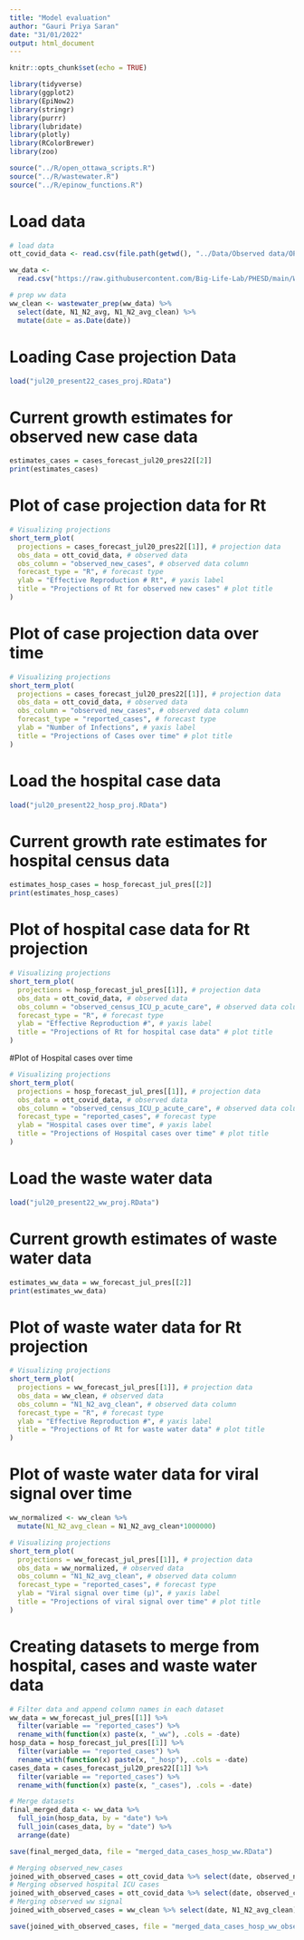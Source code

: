 ```yaml
---
title: "Model evaluation"
author: "Gauri Priya Saran"
date: "31/01/2022"
output: html_document
---
```


```r
knitr::opts_chunk$set(echo = TRUE)
```

```r
library(tidyverse)
library(ggplot2)
library(EpiNow2)
library(stringr)
library(purrr)
library(lubridate)
library(plotly)
library(RColorBrewer)
library(zoo)

source("../R/open_ottawa_scripts.R")
source("../R/wastewater.R")
source("../R/epinow_functions.R")
```

# Load data
```r
# load data
ott_covid_data <- read.csv(file.path(getwd(), "../Data/Observed data/OPH_Observed_COVID_Data.csv"))

ww_data <-
  read.csv("https://raw.githubusercontent.com/Big-Life-Lab/PHESD/main/Wastewater/Ottawa/Data/wastewater_virus.csv")

# prep ww data
ww_clean <- wastewater_prep(ww_data) %>%
  select(date, N1_N2_avg, N1_N2_avg_clean) %>%
  mutate(date = as.Date(date))
```

# Loading Case projection Data 
```r
load("jul20_present22_cases_proj.RData")
```

# Current growth estimates for observed new case data
```r
estimates_cases = cases_forecast_jul20_pres22[[2]]
print(estimates_cases)
```

# Plot of case projection data for Rt
```r
# Visualizing projections
short_term_plot(
  projections = cases_forecast_jul20_pres22[[1]], # projection data
  obs_data = ott_covid_data, # observed data
  obs_column = "observed_new_cases", # observed data column
  forecast_type = "R", # forecast type
  ylab = "Effective Reproduction # Rt", # yaxis label
  title = "Projections of Rt for observed new cases" # plot title
)
```


# Plot of case projection data over time

```r
# Visualizing projections
short_term_plot(
  projections = cases_forecast_jul20_pres22[[1]], # projection data
  obs_data = ott_covid_data, # observed data
  obs_column = "observed_new_cases", # observed data column
  forecast_type = "reported_cases", # forecast type
  ylab = "Number of Infections", # yaxis label
  title = "Projections of Cases over time" # plot title
)
```


# Load the hospital case data
```r
load("jul20_present22_hosp_proj.RData")
```

# Current growth rate estimates for hospital census data
```r
estimates_hosp_cases = hosp_forecast_jul_pres[[2]]
print(estimates_hosp_cases)
```


# Plot of hospital case data for Rt projection

```r
# Visualizing projections
short_term_plot(
  projections = hosp_forecast_jul_pres[[1]], # projection data
  obs_data = ott_covid_data, # observed data
  obs_column = "observed_census_ICU_p_acute_care", # observed data column
  forecast_type = "R", # forecast type
  ylab = "Effective Reproduction #", # yaxis label
  title = "Projections of Rt for hospital case data" # plot title
)
```

#Plot of Hospital cases over time

```r
# Visualizing projections
short_term_plot(
  projections = hosp_forecast_jul_pres[[1]], # projection data
  obs_data = ott_covid_data, # observed data
  obs_column = "observed_census_ICU_p_acute_care", # observed data column
  forecast_type = "reported_cases", # forecast type
  ylab = "Hospital cases over time", # yaxis label
  title = "Projections of Hospital cases over time" # plot title
)
```

# Load the waste water data
```r
load("jul20_present22_ww_proj.RData")
```


# Current growth estimates of waste water data
```r
estimates_ww_data = ww_forecast_jul_pres[[2]]
print(estimates_ww_data)
```



# Plot of waste water data for Rt projection
```r
# Visualizing projections
short_term_plot(
  projections = ww_forecast_jul_pres[[1]], # projection data
  obs_data = ww_clean, # observed data
  obs_column = "N1_N2_avg_clean", # observed data column
  forecast_type = "R", # forecast type
  ylab = "Effective Reproduction #", # yaxis label
  title = "Projections of Rt for waste water data" # plot title
)
```

# Plot of waste water data for viral signal over time

```r
ww_normalized <- ww_clean %>%
  mutate(N1_N2_avg_clean = N1_N2_avg_clean*1000000)

# Visualizing projections
short_term_plot(
  projections = ww_forecast_jul_pres[[1]], # projection data
  obs_data = ww_normalized, # observed data
  obs_column = "N1_N2_avg_clean", # observed data column
  forecast_type = "reported_cases", # forecast type
  ylab = "Viral signal over time (µ)", # yaxis label
  title = "Projections of viral signal over time" # plot title
)
```

# Creating datasets to merge from hospital, cases and waste water data
```r
# Filter data and append column names in each dataset
ww_data = ww_forecast_jul_pres[[1]] %>%
  filter(variable == "reported_cases") %>%
  rename_with(function(x) paste(x, "_ww"), .cols = -date)
hosp_data = hosp_forecast_jul_pres[[1]] %>%
  filter(variable == "reported_cases") %>%
  rename_with(function(x) paste(x, "_hosp"), .cols = -date)
cases_data = cases_forecast_jul20_pres22[[1]] %>%
  filter(variable == "reported_cases") %>%
  rename_with(function(x) paste(x, "_cases"), .cols = -date)
```

```r
# Merge datasets
final_merged_data <- ww_data %>%
  full_join(hosp_data, by = "date") %>%
  full_join(cases_data, by = "date") %>%
  arrange(date)
```


```r
save(final_merged_data, file = "merged_data_cases_hosp_ww.RData")
```

```r
# Merging observed_new_cases
joined_with_observed_cases = ott_covid_data %>% select(date, observed_new_cases) %>% mutate(date = as.Date(date)) %>% inner_join(final_merged_data, by = "date") %>% relocate(observed_new_cases, .after = median_cases)
# Merging observed hospital ICU cases
joined_with_observed_cases = ott_covid_data %>% select(date, observed_census_ICU_p_acute_care) %>% mutate(date = as.Date(date)) %>% inner_join(joined_with_observed_cases, by = "date") %>% relocate(observed_census_ICU_p_acute_care, .after = median_hosp)
# Merging observed ww signal
joined_with_observed_cases = ww_clean %>% select(date, N1_N2_avg_clean) %>% mutate(date = as.Date(date)) %>% inner_join(joined_with_observed_cases, by = "date") %>% relocate(N1_N2_avg_clean, .after = median_ww)
```

```r
save(joined_with_observed_cases, file = "merged_data_cases_hosp_ww_observed.RData")
```


